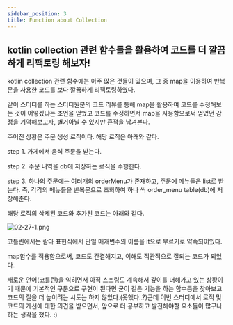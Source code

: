```yaml
---
sidebar_position: 3
title: Function about Collection
---
```


## kotlin collection 관련 함수들을 활용하여 코드를 더 깔끔하게 리팩토링 해보자!

kotlin collection 관련 함수에는 아주 많은 것들이 있으며, 그 중 map을 이용하여 반복문을 사용한 코드를 보다 깔끔하게 리팩토링하였다.

같이 스터디를 하는 스터디원분의 코드 리뷰를 통해 map을 활용하여 코드를 수정해보는 것이 어떻겠냐는 조언을 얻었고 코드를 수정하면서 map을 사용함으로써 얻었던 감정을 기억해보고자, 별거아닐 수 있지만 흔적을 남겨본다.

주어진 상황은 주문 생성 로직이다. 해당 로직은 아래와 같다.

step 1. 가게에서 음식 주문을 받는다.

step 2. 주문 내역을 db에 저장하는 로직을 수행한다.

step 3. 하나의 주문에는 여러개의 orderMenu가 존재하고, 주문에 메뉴들은 list로 받는다. 즉, 각각의 메뉴들을 반복문으로 조회하여 하나 씩 order_menu table(db)에 저장해준다.

해당 로직의 삭제된 코드와 추가된 코드는 아래와 같다.

![02-27-1.png](image/02-27-1.png)

코틀린에서는 람다 표현식에서 단일 매개변수의 이름을 it으로 부르기로 약속되어있다.

map함수를 적용함으로써, 코드도 간결해지고, 이해도 직관적으로 잘되는 코드가 되었다.

새로운 언어(코틀린)을 익히면서 아직 스프링도 계속해서 깊이를 더해가고 있는 상황이기 때문에 기본적인 구문으로 구현이 된다면 굳이 같은 기능을 하는 함수등을 찾아보고 코드의 질을 더 높이려는 시도는 하지 않았다.(못했다..?)근데 이번 스터디에서 로직 및 코드의 개선에 대한 의견을 받으면서, 앞으로 더 공부하고 발전해야할 요소들이 많구나 하는 생각을 했다. :)